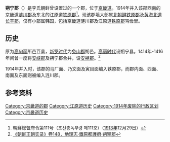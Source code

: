 {{expand|time=2017-02-14T01:55:18+00:00}}
'''朔宁郡'''（'''{{kor|諺=삭녕군|漢=朔寧郡|f=y}}'''）是李氏朝鲜曾设置过的一个郡，位于[[京畿道|京畿道]]。1914年并入该郡西南的京畿道[[涟川郡|涟川郡]]及东北的江原道[[铁原郡|铁原郡]]<ref name="1914年">朝鮮総督府令第111号（조선총독부령 제111호）（[[1913年|1913年]]12月29日）</ref>。现该郡境大部属[[北朝鲜|北朝鲜]][[铁原郡_(北)|铁原郡]]及[[黄海北道|黄海北道]][[长丰郡|长丰郡]]，仅有小部属韩国，包括京畿道涟川郡及江原道[[鐵原郡_(南)|铁原郡]]笃俭里。

==历史==
原为[[高句丽|高句丽]]所邑豆县，[[新罗时代|新罗时代]]为[[兔山郡|兔山郡]]朔邑。[[高丽时代|高丽时代]]设朔宁县。1414年-1416年间曾一度将[[安峡郡|安峡郡]]及朔宁郡合并，设[[安朔郡|安朔郡]]。<ref>[http://sillok.history.go.kr/id;jsessionid=E6AAEE891457CC3A3899C7326D4397A4/wda_40004004_001 《朝鲜王朝实录》卷148，地理志·鐵原都護府·朔寧郡]</ref>

1914年并入时，该郡的马厂面、乃文面及寅目面编入铁原郡，而郡内面、西面、南面及东面则被编入涟川郡。


==参考资料==
{{reflist}}

{{korea-stub}}

[[Category:京畿道的郡|Category:京畿道的郡]]
[[Category:江原道历史|Category:江原道历史]]
[[Category:1914年废除的行政区划|Category:1914年废除的行政区划]]
[[Category:京畿道历史|Category:京畿道历史]]